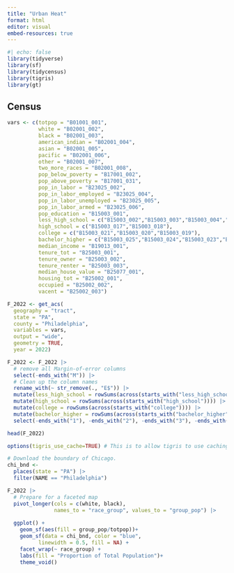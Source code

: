 ```yaml
---
title: "Urban Heat"
format: html
editor: visual
embed-resources: true
---
```


```r
#| echo: false
library(tidyverse)
library(sf)
library(tidycensus)
library(tigris)
library(gt)
```

## Census 

```r
vars <- c(totpop = "B01001_001",
          white = "B02001_002",
          black = "B02001_003",
          american_indian = "B02001_004",
          asian = "B02001_005",
          pacific = "B02001_006",
          other = "B02001_007",
          two_more_races = "B02001_008",
          pop_below_poverty = "B17001_002",
          pop_above_poverty = "B17001_031",
          pop_in_labor = "B23025_002",
          pop_in_labor_employed = "B23025_004",
          pop_in_labor_unemployed = "B23025_005",
          pop_in_labor_armed = "B23025_006",
          pop_education = "B15003_001",
          less_high_school = c("B15003_002","B15003_003","B15003_004","B15003_005","B15003_006","B15003_007","B15003_008","B15003_009","B15003_010","B15003_011","B15003_012","B15003_013","B15003_014","B15003_015","B15003_016"),
          high_school = c("B15003_017","B15003_018"),
          college = c("B15003_021","B15003_020","B15003_019"),
          bachelor_higher = c("B15003_025","B15003_024","B15003_023","B15003_022"),
          median_income = "B19013_001",
          tenure_tot = "B25003_001",
          tenure_owner = "B25003_002",
          tenure_renter = "B25003_003",
          median_house_value = "B25077_001",
          housing_tot = "B25002_001",
          occupied = "B25002_002",
          vacent = "B25002_003")

F_2022 <- get_acs(
  geography = "tract",
  state = "PA",
  county = "Philadelphia",
  variables = vars, 
  output = "wide",
  geometry = TRUE,
  year = 2022)
```

```r

F_2022 <- F_2022 |>
  # remove all Margin-of-error columns
  select(-ends_with("M")) |>
  # Clean up the column names
  rename_with(~ str_remove(., "E$")) |>
  mutate(less_high_school = rowSums(across(starts_with("less_high_school")))) |>
  mutate(high_school = rowSums(across(starts_with("high_school")))) |>
  mutate(college = rowSums(across(starts_with("college")))) |>
  mutate(bachelor_higher = rowSums(across(starts_with("bachelor_higher")))) |>
  select(-ends_with("1"), -ends_with("2"), -ends_with("3"), -ends_with("4"), -ends_with("5"),-ends_with("6"), -ends_with("7"),-ends_with("8"), -ends_with("9"), -ends_with("0"))
```

```r
head(F_2022)
```

```r
options(tigris_use_cache=TRUE) # This is to allow tigris to use caching for downloaded data so that we don't need to fetch the same data again the next time you need it.

# Download the boundary of Chicago. 
chi_bnd <- 
  places(state = "PA") |> 
  filter(NAME == "Philadelphia")
```

```r
F_2022 |> 
  # Prepare for a faceted map
  pivot_longer(cols = c(white, black),
               names_to = "race_group", values_to = "group_pop") |> 
  
  ggplot() +
    geom_sf(aes(fill = group_pop/totpop))+  
    geom_sf(data = chi_bnd, color = "blue", 
          linewidth = 0.5, fill = NA) +
    facet_wrap(~ race_group) +
    labs(fill = "Proportion of Total Population")+
    theme_void()
```
